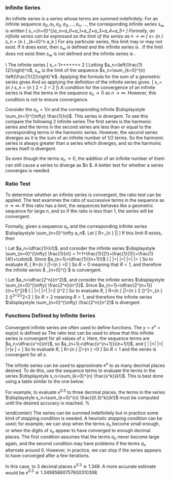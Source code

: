 ### Infinite Series

An infinite series is a series whose terms are summed indefinitely. For an infinite sequence $a_0,a_1,a_2,a_3,\ldots,a_n,\ldots$, the corresponding infinite series $s_\infty$ is written
\[
  s_\infty=\sum_{n=0}^{\infty}a_n=a_0+a_1+a_2+a_3+a_4+a_5+\cdots
\]
Formally, an infinite series can be expressed as the limit of the series as $n\to \infty$
\[
  s_\infty = \lim_{n \to \infty} s_n = \lim_{n \to \infty} \sum_{k=0}^n a_k 
\]
For any particular series, this limit may or may not exist. If it does exist, then $s_\infty$ is defined and the infinite series is \emph{convergent}. If the limit does not exist then $s_\infty$ is not defined and the infinite series is \emph{divergent}.

\noindent  \textbf{Example:}\\
The infinite series
\[
  s_\infty = 1+\frac{1}{2}+\frac{1}{4}+\frac{1}{8}+\frac{1}{16}+\frac{1}{32}+\cdots = 2
\]
Letting $a_n=\left(\frac{1}{2}\right)^n$, $s_\infty$ is the limit of the sequence $s_n=\sum_{k=0}^{n} \left(\frac{1}{2}\right)^k$. Applying the formula for the sum of a geometric series gives 
\begin{align*}
  s_n = \sum_{k=0}^{n} \frac{1}{2^k} = \frac{1- \left( \frac{1}{2} \right)^{n+1} }{1-\frac{1}{2}} = 2 \left[ 1-\frac{1}{2^{n+1}} \right]
\end{align*}
And so applying the definition of the infinite series gives.
\[
  s_\infty=\lim_{n \to \infty} s_n = \lim_{n \to \infty} 2 \left[ 1- \frac{1}{2^{n+1}} \right]= 2 \left[ 1-0 \right] = 2
\]\\
A \emph{necessary} condition for the convergence of an infinite series is that the terms in the sequence $a_n \to 0$ as $n \to \infty$. However, this condition is not \emph{sufficient} to ensure convergence.

Consider the \emph{harmonic sequence} $a_n=1/n$ and the corresponding infinite \emph{harmonic series} $\displaystyle \sum_{n=1}^{\infty} \frac{1}{n}$. This series is divergent. To see this compare the following $2$ infinite series
\begin{align*}
  &1+\frac{1}{2}+\frac{1}{3}+\frac{1}{4}+\frac{1}{5}+\frac{1}{6}+\frac{1}{7}+\frac{1}{8}+\frac{1}{9}+\cdots+\frac{1}{16}+\frac{1}{17}\cdots\\
  >&1+\frac{1}{2}+\frac{1}{4}+\frac{1}{4}+\frac{1}{8}+\frac{1}{8}+\frac{1}{8}+\frac{1}{8}+\frac{1}{16}+\cdots+\frac{1}{16}+\frac{1}{32}\cdots\\
  = & 1+\frac{1}{2}+\frac{1}{2}+\frac{1}{2}+\frac{1}{2}+\frac{1}{2}+\cdots
\end{align*}
The first series is the harmonic series and the terms in the second series are less than or equal to the corresponding terms in the harmonic series. However, the second series diverges as it is the sum of an infinite number of $1/2$ terms. So the harmonic series is always greater than a series which diverges, and so the harmonic series itself is divergent.

So even though the terms $a_n \to 0$, the addition of an infinite number of them can still cause a series to diverge as $n \to \infty $. A better test for whether a series converges is needed.

### Ratio Test
To determine whether an infinite series is convergent, the ratio test can be applied. The test examines the ratio of successive terms in the sequence as $n \to \infty$. If this ratio has a limit, the sequences behaves like a geometric sequence for large $n$, and so if the ratio is less than $1$, the series will be convergent.

Formally, given a sequence $a_n$ and the corresponding infinite series $\displaystyle \sum_{n=0}^\infty a_n$. Let
\[
  R=\lim_{n \to \infty} \left|\frac{a_{n+1}}{a_n}\right|
\]
If this limit $R$ exists, then
\begin{itemize}
\item if $R<1$, the series is convergent.
\item if $R>1$, the series is divergent.
\item if $R=1$ or $R$ does not exist, then the ratio test was inconclusive.
\end{itemize}
\noindent  \textbf{Example 1:}\\
Let $a_n=\dfrac{1}{n!}$, and consider the infinite series $\displaystyle \sum_{n=0}^{\infty} \frac{1}{n!} = 1+1+\frac{1}{2!}+\frac{1}{3!}+\frac{1}{4!}+\cdots$. Since $a_{n+1}=\dfrac{1}{(n+1)!}$
\[
  \left| \frac{a_{n+1}}{a_n}\right|=\left| \frac{1}{(n+1)!}\cdot \frac{n!}{1}\right|=\left| \frac{n!}{(n+1)!}\right|=\left| \frac{1}{n+1}\right|=\frac{1}{n+1}
\]
So to evaluate $R$,
\[
  R=\lim_{n \to \infty} \left|\frac{a_{n+1}}{a_n}\right|=\lim_{n \to \infty} \frac{1}{n+1}=0
\]
So $R=0$ meaning that $R<1$, and therefore the infinite series $ \sum_{n=0}^{\infty} \frac{1}{n!}$ is convergent.

\noindent  \textbf{Example 2:}\\
Let $a_n=\dfrac{2^n}{n^2}$, and consider the infinite series $\displaystyle \sum_{n=0}^{\infty} \frac{2^n}{n^2}$. Since $a_{n+1}=\dfrac{2^{n+1}}{(n+1)^2}$
\[
  \left| \frac{a_{n+1}}{a_n}\right|=\left| \frac{2^{n+1}}{(n+1)^2}\cdot \frac{n^2}{2^n}\right|=\left| \frac{2^{n+1}}{2^n}\cdot\frac{n^2}{(n+1)^2}\right|=2 \left(\frac{n}{n+1}\right)^2
\]
So to evaluate $R$,
\[
  R=\lim_{n \to \infty} \left|\frac{a_{n+1}}{a_n}\right|=\lim_{n \to \infty} 2 \left(\frac{n}{n+1}\right)^2=\lim_{n \to \infty} 2 \left(\frac{1}{1+\frac{1}{n}}\right)^2=2\left(\frac{1}{1+0}\right)^2=2
\]
So $R=2$ meaning $R>1$, and therefore the infinite series $\displaystyle \sum_{n=0}^{\infty} \frac{2^n}{n^2}$ is divergent.

### Functions Defined by Infinite Series 

Convergent infinite series are often used to define functions. The \emph{exponential function} $y=e^x=\text{exp}(x)$ is defined as
\begin{equation}
\label{eq:exp_def_taylor}
  \text{exp}(x) = \sum_{n=0}^{\infty} \frac{x^n}{n!}=1+x+\frac{x^2}{2!}+\frac{x^3}{3!}+\frac{x^4}{4!}+\cdots
\end{equation}
The ratio test can be used to show that this infinite series is convergent for all values of $x$. Here, the sequence terms are $a_n=\dfrac{x^n}{n!}$, so $a_{n+1}=\dfrac{x^{n+1}}{(n+1)!}$, and
\[
  \left| \frac{a_{n+1}}{a_n}\right|=\left| \frac{x^{n+1}}{(n+1)!}\cdot \frac{n!}{x^n}\right|=\left| \frac{x^{n+1}}{x^n}\cdot\frac{n!}{(n+1)!}\right|=\left|x \frac{1}{n+1}\right| = \frac{|x|}{n+1}
\]
So to evaluate $R$,
\[
  R=\lim_{n \to \infty} \left|\frac{a_{n+1}}{a_n}\right|=\lim_{n \to \infty} \frac{|x|}{n+1}=0
\]
So $R<1$ and the series is convergent for all $x$.

The infinite series can be used to approximate $e^x$ to as many decimal places desired. To do this, use the sequence terms to evaluate the terms in the series $\displaystyle s_n=\sum_{k=0}^{n} \frac{x^k}{k!}$. This is best done using a table similar to the one below.

For example, to evaluate $e^{0.3}$ to three decimal places\footnote{below the decimal point}, the terms in the series $\displaystyle s_n=\sum_{k=0}^{n} \frac{(0.3)^k}{k!}$ must be computed until the desired accuracy is reached.
%\begin{tabular}{|l|c|c:c:c:c:c:c:c:c:c:c:c|c|c:c:c:c:c:c:c:c:c:c:c|}\hline
\begin{center}
  
\begin{tabular}{|l|c|p{0.1em}p{0.1em}p{0.1em}p{0.1em}p{0.1em}p{0.1em}p{0.1em}p{0.1em}p{0.1em}p{0.1em}p{0.1em}|c|p{0.1em}p{0.1em}p{0.1em}p{0.1em}p{0.1em}p{0.1em}p{0.1em}p{0.1em}p{0.1em}p{0.1em}p{0.1em}|}\hline
$n$ & \ & \multicolumn{11}{c|}{$a_n$} & \ & \multicolumn{11}{c|}{$s_n$} \\\hline
$0$ & \ &
$1$ & $\cdot$ & $0$ &  &  &  &  &  &  &  &  & \ &
$1$ & $\cdot$ & $0$ &  &  &  &  &  &  &  &  \\ \hline
$1$ & \ &
$0$ & $\cdot$ & $3$ &  &  &  &  &  &  &  &  & \ &
$1$ & $\cdot$ & $3$ &  &  &  &  &  &  &  &  \\ \hline
$2$ & \ &
$0$ & $\cdot$ & $0$ & $4$ & $5$ &  &  &  &  &  &  & \ &
$1$ & $\cdot$ & $3$ & $4$ & $5$ &  &  &  &  &  &  \\ \hline
$3$ & \ &
$0$ & $\cdot$ & $0$ & $0$ & $4$ & $5$ &  &  &  &  &  & \ &
$1$ & $\cdot$ & $3$ & $4$ & $9$ & $5$ &  &  &  &  &  \\ \hline
$4$ & \ &
$0$ & $\cdot$ & $0$ & $0$ & $0$ & $3$ & $3$ & $7$ & $5$ &  &  & \ &
$1$ & $\cdot$ & $3$ & $4$ & $9$ & $8$ & $3$ & $7$ & $5$ &  &  \\ \hline
$5$ & \ &
$0$ & $\cdot$ & $0$ & $0$ & $0$ & $0$ & $2$ & $0$ & $2$ & $5$ &  & \ &
$1$ & $\cdot$ & $3$ & $4$ & $9$ & $8$ & $5$ & $7$ & $7$ & $5$ &  \\ \hline
\end{tabular}
\end{center}
The series can be summed indefinitely but in practice some kind of stopping condition is needed. A heuristic stopping condition can be used; for example, we can stop when the terms $a_n$ become small enough, or when the digits of $s_n$ appear to have converged to enough decimal places. The first condition assumes that the terms $a_n$ never become large again, and the second condition may have problems if the terms $a_n$ alternate around $0$. However, in practice, we can stop if the series appears to have converged after a few iterations.

In this case, to $3$ decimal places $e^{0.3} \cong 1.349$. A more accurate estimate would be $e^{0.3}\cong 1.34985880757600310398$.

